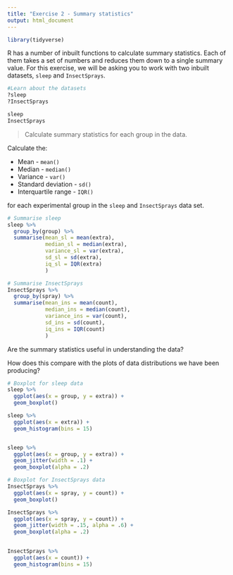 ```yaml
---
title: "Exercise 2 - Summary statistics"
output: html_document
---
```


```r
library(tidyverse)
```

R has a number of inbuilt functions to calculate summary statistics. Each of them takes a set of 
numbers and reduces them down to a single summary value. For this exercise, we will be asking you
to work with two inbuilt datasets, `sleep` and `InsectSprays`.

```r
#Learn about the datasets
?sleep
?InsectSprays

sleep
InsectSprays
```


> Calculate summary statistics for each group in the data.

Calculate the:

* Mean - `mean()`
* Median - `median()`
* Variance - `var()`
* Standard deviation - `sd()`
* Interquartile range - `IQR()`

for each experimental group in the `sleep` and `InsectSprays` data set.

```r
# Summarise sleep
sleep %>% 
  group_by(group) %>% 
  summarise(mean_sl = mean(extra),
            median_sl = median(extra),
            variance_sl = var(extra),
            sd_sl = sd(extra),
            iq_sl = IQR(extra)
            )

# Summarise InsectSprays
InsectSprays %>% 
  group_by(spray) %>% 
  summarise(mean_ins = mean(count),
            median_ins = median(count),
            variance_ins = var(count),
            sd_ins = sd(count),
            iq_ins = IQR(count)
            )
```

Are the summary statistics useful in understanding the data?

How does this compare with the plots of data distributions we have been producing?

```r
# Boxplot for sleep data
sleep %>% 
  ggplot(aes(x = group, y = extra)) +
  geom_boxplot()

sleep %>% 
  ggplot(aes(x = extra)) +
  geom_histogram(bins = 15)


sleep %>% 
  ggplot(aes(x = group, y = extra)) +
  geom_jitter(width = .1) +
  geom_boxplot(alpha = .2)

# Boxplot for InsectSprays data
InsectSprays %>% 
  ggplot(aes(x = spray, y = count)) +
  geom_boxplot()

InsectSprays %>% 
  ggplot(aes(x = spray, y = count)) +
  geom_jitter(width = .15, alpha = .6) +
  geom_boxplot(alpha = .2)
  

InsectSprays %>% 
  ggplot(aes(x = count)) +
  geom_histogram(bins = 15)

  
```




